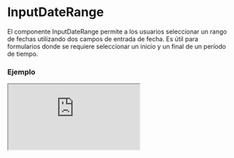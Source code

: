 # InputDateRange

El componente InputDateRange permite a los usuarios seleccionar un rango de fechas utilizando dos campos de entrada de fecha. Es útil para formularios donde se requiere seleccionar un inicio y un final de un período de tiempo.


### Ejemplo

<Iframe minHeightIframe="30dvh" src="https://fenextjs-component-storybook.vercel.app/iframe.html?args=&id=input-inputdaterange--index&viewMode=story" />

### Importación

Para importar el componente InputDateRange, se puede hacer desde fenextjs

```tsx copy
import { InputDateRange } from "fenextjs";
```

### Parámetros

| Parámetro | Tipo | Requerido | Default | Descripcion |
| --------- | ---- | --------- | ------- | ----------- |
| defaultValue | [Date, Date] | no | undefined | Valor predeterminado del rango de fechas. |
| value | [Date, Date] | no | undefined | Valor actual del rango de fechas. Si se proporciona, anula el valor predeterminado. |
| onChange | (value: [Date, Date]) =\> void | no | undefined | Función que se ejecuta cuando el rango de fechas cambia. |
| propsStart | InputDateBaseProps | no | \{\} | Props adicionales para el campo de fecha de inicio. |
| propsEnd | InputDateBaseProps | no | \{\} | Props adicionales para el campo de fecha de fin. |
| label | string | no | '' | Etiqueta que se muestra para el campo de rango de fechas. |
| classNameInputDateRange | string | no | '' | Clase CSS adicional para el contenedor del rango de fechas. |
| classNameInputDateRangeContentInputDate | string | no | '' | Clase CSS adicional para el contenido del campo de fecha en el rango. |
| optional | boolean | no | false | Indica si el campo es opcional. |
| optionalText | string | no | '(optional)' | Texto que se muestra si el campo es opcional. |
| required | boolean | no | false | Indica si el campo es obligatorio. |
| requiredText | string | no | '*' | Texto que se muestra si el campo es obligatorio. |
| min | Date | no | undefined | Fecha mínima válida para ambos campos de fecha. |
| max | Date | no | undefined | Fecha máxima válida para ambos campos de fecha. |

### Storybook

Para ver el storybook del componente lo puede hacer con este [link](https://fenextjs-component-storybook.vercel.app/?path=/story/input-inputdaterange--index)

### Usos

- Selector de rango de fechas por defecto

```tsx copy
<InputDateRange 
    defaultValue={[new Date(), new Date()]} 
    onChange={(range) => console.log(range)} 
/>
```

- Selector de rango de fechas con validación

```tsx copy
<InputDateRange 
    value={[startDate, endDate]} 
    onChange={(range) => validateRange(range)} 
/>
```

- Selector de rango de fechas deshabilitado

```tsx copy
<InputDateRange 
    defaultValue={[new Date(), new Date()]} 
    disabled={true} 
/>
```

